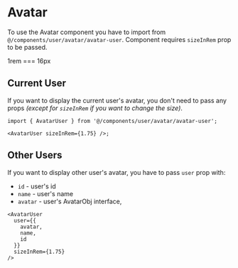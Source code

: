 
# Avatar

To use the Avatar component you have to import from `@/components/user/avatar/avatar-user`.
Component requires `sizeInRem` prop to be passed.

<Callout type="info" emoji="ℹ️">
  1rem === 16px
</Callout>

## Current User

If you want to display the current user's avatar, you don't need to pass any props _(except for `sizeInRem` if you want to change the size)_.

```tsx
import { AvatarUser } from '@/components/user/avatar/avatar-user';

<AvatarUser sizeInRem={1.75} />;
```

## Other Users

If you want to display other user's avatar, you have to pass `user` prop with:

- `id` - user's id
- `name` - user's name
- `avatar` - user's AvatarObj interface,

```tsx
<AvatarUser
  user={{
    avatar,
    name,
    id
  }}
  sizeInRem={1.75}
/>
```
